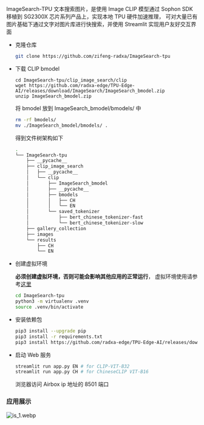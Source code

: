ImageSearch-TPU 文本搜索图片，是使用 Image CLIP 模型通过 Sophon SDK 移植到 SG2300X 芯片系列产品上，实现本地 TPU 硬件加速推理，
可对大量已有图片基础下通过文字对图片库进行快搜索，并使用 Streamlit 实现用户友好交互界面

- 克隆仓库

  ```bash
  git clone https://github.com/zifeng-radxa/ImageSearch-tpu
  ```

- 下载 CLIP bmodel

  ```bahs
  cd ImageSearch-tpu/clip_image_search/clip
  wget https://github.com/radxa-edge/TPU-Edge-AI/releases/download/ImageSearch/ImageSearch_bmodel.zip
  unzip ImageSearch_bmodel.zip
  ```

  将 bmodel 放到 ImageSearch_bmodel/bmodels/ 中

  ```bash
  rm -rf bmodels/
  mv ./ImageSearch_bmodel/bmodels/ .
  ```

  得到文件树架构如下

  ```bash
  .
  └── ImageSearch-tpu
      ├── __pycache__
      ├── clip_image_search
      │   ├── __pycache__
      │   └── clip
      │       ├── ImageSearch_bmodel
      │       ├── __pycache__
      │       ├── bmodels
      │       │   ├── CH
      │       │   └── EN
      │       └── saved_tokenizer
      │           ├── bert_chinese_tokenizer-fast
      │           └── bert_chinese_tokenizer-slow
      ├── gallery_collection
      ├── images
      └── results
          ├── CH
          └── EN
  ```

- 创建虚拟环境

  **必须创建虚拟环境，否则可能会影响其他应用的正常运行**， 虚拟环境使用请参考[这里](../local-ai-deploy/virtualenv_usage)

  ```bash
  cd ImageSearch-tpu
  python3 -m virtualenv .venv
  source .venv/bin/activate
  ```

- 安装依赖包

  ```bash
  pip3 install --upgrade pip
  pip3 install -r requirements.txt
  pip3 install https://github.com/radxa-edge/TPU-Edge-AI/releases/download/v0.1.0/tpu_perf-1.2.31-py3-none-manylinux2014_aarch64.whl
  ```

- 启动 Web 服务
  ```bash
  streamlit run app.py EN # for CLIP-VIT-B32
  streamlit run app.py CH # for ChineseCLIP VIT-B16
  ```
   浏览器访问 Airbox ip 地址的 8501 端口

### 应用展示

![is_1.webp](/img/general-tutorial/tpu_ai/is_1.webp)
